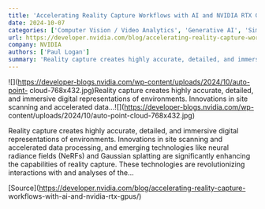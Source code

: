 ```yaml
---
title: 'Accelerating Reality Capture Workflows with AI and NVIDIA RTX GPUs'
date: 2024-10-07
categories: ['Computer Vision / Video Analytics', 'Generative AI', 'Simulation / Modeling / Design', 'featured', 'NeRF']
url: https://developer.nvidia.com/blog/accelerating-reality-capture-workflows-with-ai-and-nvidia-rtx-gpus/
company: NVIDIA
authors: ['Paul Logan']
summary: 'Reality capture creates highly accurate, detailed, and immersive digital representations of environments. Innovations in site scanning and accelerated data...'
---
```



![](https://developer-blogs.nvidia.com/wp-content/uploads/2024/10/auto-point-
cloud-768x432.jpg)Reality capture creates highly accurate, detailed, and
immersive digital representations of environments. Innovations in site
scanning and accelerated data...![](https://developer-blogs.nvidia.com/wp-
content/uploads/2024/10/auto-point-cloud-768x432.jpg)

Reality capture creates highly accurate, detailed, and immersive digital
representations of environments. Innovations in site scanning and accelerated
data processing, and emerging technologies like neural radiance fields (NeRFs)
and Gaussian splatting are significantly enhancing the capabilities of reality
capture. These technologies are revolutionizing interactions with and analyses
of the…

[Source](https://developer.nvidia.com/blog/accelerating-reality-capture-
workflows-with-ai-and-nvidia-rtx-gpus/)

